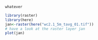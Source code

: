 ```r
whatever
```
```r
library(raster)
library(here)
jan<-raster(here("wc2.1_5m_tavg_01.tif"))
# have a look at the raster layer jan
plot(jan)
```
